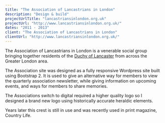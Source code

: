 ```yaml
---
title: "The Association of Lancastrians in London"
description: "Design & build"
projectUrlTitle: "lancastriansinlondon.org.uk"
projectUrl: "http://www.lancastriansinlondon.org.uk/"
dates: "2011 - 2013"
client: "The Association of Lancastrians in London"
clientUrl: "http://www.lancastriansinlondon.org.uk/"
---
```


The Association of Lancastrians in London is a venerable social group bringing together residents of the [Duchy of Lancaster](https://en.wikipedia.org/wiki/Duchy_of_Lancaster) from across the Greater London area.

The Association site was designed as a fully responsive Wordpress site built using Bootstrap 2. It is used to give an alternative way for members to view the quarterly association newsletter, while giving information on upcoming events, and ways for members to share memories.

The Associations switch to digital required a higher quality logo so I designed a brand new logo using historically accurate heraldic elements.

Years later this crest is still in use and was recently used in print magazine, Country Life.
